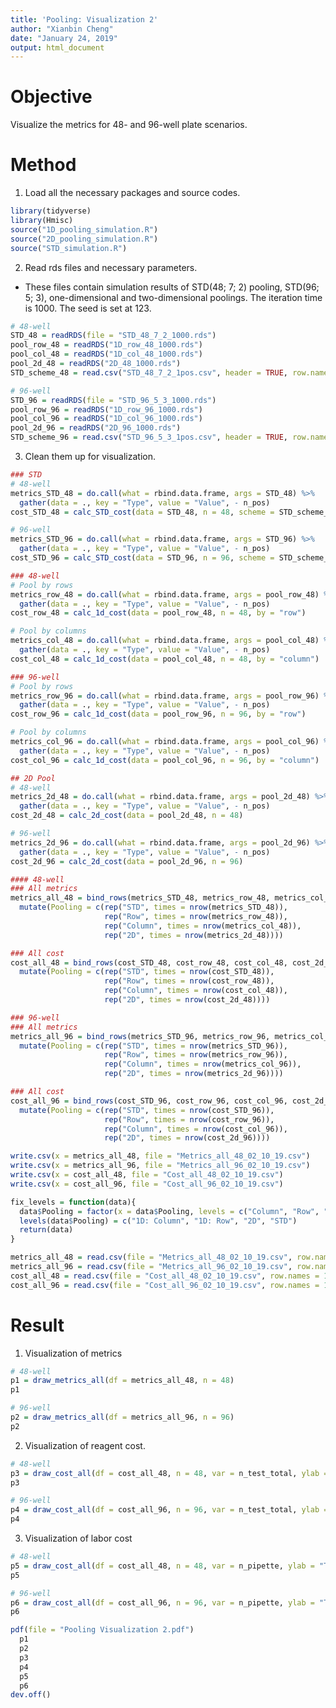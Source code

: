 ---
title: 'Pooling: Visualization 2'
author: "Xianbin Cheng"
date: "January 24, 2019"
output: html_document
---

# Objective

Visualize the metrics for 48- and 96-well plate scenarios.

# Method

1. Load all the necessary packages and source codes.

```{r, message=FALSE, warning = FALSE}
library(tidyverse)
library(Hmisc)
source("1D_pooling_simulation.R")
source("2D_pooling_simulation.R")
source("STD_simulation.R")
```

2. Read rds files and necessary parameters.

  * These files contain simulation results of STD(48; 7; 2) pooling, STD(96; 5; 3), one-dimensional and two-dimensional poolings. The iteration time is 1000. The seed is set at 123.

```{r, eval = FALSE}
# 48-well
STD_48 = readRDS(file = "STD_48_7_2_1000.rds")
pool_row_48 = readRDS("1D_row_48_1000.rds")
pool_col_48 = readRDS("1D_col_48_1000.rds")
pool_2d_48 = readRDS("2D_48_1000.rds")
STD_scheme_48 = read.csv("STD_48_7_2_1pos.csv", header = TRUE, row.names = 1)

# 96-well
STD_96 = readRDS(file = "STD_96_5_3_1000.rds")
pool_row_96 = readRDS("1D_row_96_1000.rds")
pool_col_96 = readRDS("1D_col_96_1000.rds")
pool_2d_96 = readRDS("2D_96_1000.rds")
STD_scheme_96 = read.csv("STD_96_5_3_1pos.csv", header = TRUE, row.names = 1)
```

3. Clean them up for visualization.

```{r, eval= FALSE}
### STD
# 48-well
metrics_STD_48 = do.call(what = rbind.data.frame, args = STD_48) %>%
  gather(data = ., key = "Type", value = "Value", - n_pos)
cost_STD_48 = calc_STD_cost(data = STD_48, n = 48, scheme = STD_scheme_48)

# 96-well
metrics_STD_96 = do.call(what = rbind.data.frame, args = STD_96) %>%
  gather(data = ., key = "Type", value = "Value", - n_pos)
cost_STD_96 = calc_STD_cost(data = STD_96, n = 96, scheme = STD_scheme_96)
```

```{r, eval= FALSE}
### 48-well
# Pool by rows
metrics_row_48 = do.call(what = rbind.data.frame, args = pool_row_48) %>%
  gather(data = ., key = "Type", value = "Value", - n_pos)
cost_row_48 = calc_1d_cost(data = pool_row_48, n = 48, by = "row")

# Pool by columns
metrics_col_48 = do.call(what = rbind.data.frame, args = pool_col_48) %>%
  gather(data = ., key = "Type", value = "Value", - n_pos)
cost_col_48 = calc_1d_cost(data = pool_col_48, n = 48, by = "column")

### 96-well
# Pool by rows
metrics_row_96 = do.call(what = rbind.data.frame, args = pool_row_96) %>%
  gather(data = ., key = "Type", value = "Value", - n_pos)
cost_row_96 = calc_1d_cost(data = pool_row_96, n = 96, by = "row")

# Pool by columns
metrics_col_96 = do.call(what = rbind.data.frame, args = pool_col_96) %>%
  gather(data = ., key = "Type", value = "Value", - n_pos)
cost_col_96 = calc_1d_cost(data = pool_col_96, n = 96, by = "column")
```

```{r, eval = FALSE}
## 2D Pool
# 48-well
metrics_2d_48 = do.call(what = rbind.data.frame, args = pool_2d_48) %>%
  gather(data = ., key = "Type", value = "Value", - n_pos)
cost_2d_48 = calc_2d_cost(data = pool_2d_48, n = 48)

# 96-well
metrics_2d_96 = do.call(what = rbind.data.frame, args = pool_2d_96) %>%
  gather(data = ., key = "Type", value = "Value", - n_pos)
cost_2d_96 = calc_2d_cost(data = pool_2d_96, n = 96)
```

```{r, eval= FALSE}
#### 48-well
### All metrics
metrics_all_48 = bind_rows(metrics_STD_48, metrics_row_48, metrics_col_48, metrics_2d_48) %>%
  mutate(Pooling = c(rep("STD", times = nrow(metrics_STD_48)),
                     rep("Row", times = nrow(metrics_row_48)),
                     rep("Column", times = nrow(metrics_col_48)),
                     rep("2D", times = nrow(metrics_2d_48))))

### All cost
cost_all_48 = bind_rows(cost_STD_48, cost_row_48, cost_col_48, cost_2d_48) %>%
  mutate(Pooling = c(rep("STD", times = nrow(cost_STD_48)),
                     rep("Row", times = nrow(cost_row_48)),
                     rep("Column", times = nrow(cost_col_48)),
                     rep("2D", times = nrow(cost_2d_48))))

### 96-well
### All metrics
metrics_all_96 = bind_rows(metrics_STD_96, metrics_row_96, metrics_col_96, metrics_2d_96) %>%
  mutate(Pooling = c(rep("STD", times = nrow(metrics_STD_96)),
                     rep("Row", times = nrow(metrics_row_96)),
                     rep("Column", times = nrow(metrics_col_96)),
                     rep("2D", times = nrow(metrics_2d_96))))

### All cost
cost_all_96 = bind_rows(cost_STD_96, cost_row_96, cost_col_96, cost_2d_96) %>%
  mutate(Pooling = c(rep("STD", times = nrow(cost_STD_96)),
                     rep("Row", times = nrow(cost_row_96)),
                     rep("Column", times = nrow(cost_col_96)),
                     rep("2D", times = nrow(cost_2d_96))))
```

```{r, eval= FALSE}
write.csv(x = metrics_all_48, file = "Metrics_all_48_02_10_19.csv")
write.csv(x = metrics_all_96, file = "Metrics_all_96_02_10_19.csv")
write.csv(x = cost_all_48, file = "Cost_all_48_02_10_19.csv")
write.csv(x = cost_all_96, file = "Cost_all_96_02_10_19.csv")
```

```{r, echo= FALSE}
fix_levels = function(data){
  data$Pooling = factor(x = data$Pooling, levels = c("Column", "Row", "2D","STD")) 
  levels(data$Pooling) = c("1D: Column", "1D: Row", "2D", "STD")
  return(data)
}

metrics_all_48 = read.csv(file = "Metrics_all_48_02_10_19.csv", row.names = 1) %>% fix_levels(.)
metrics_all_96 = read.csv(file = "Metrics_all_96_02_10_19.csv", row.names = 1) %>% fix_levels(.)
cost_all_48 = read.csv(file = "Cost_all_48_02_10_19.csv", row.names = 1) %>% fix_levels(.)
cost_all_96 = read.csv(file = "Cost_all_96_02_10_19.csv", row.names = 1) %>% fix_levels(.)
```

# Result

1. Visualization of metrics

```{r, fig.show = "hold", out.width = "50%"}
# 48-well
p1 = draw_metrics_all(df = metrics_all_48, n = 48)
p1

# 96-well
p2 = draw_metrics_all(df = metrics_all_96, n = 96)
p2
```

2. Visualization of reagent cost.

```{r, fig.show = "hold", out.width = "50%"}
# 48-well
p3 = draw_cost_all(df = cost_all_48, n = 48, var = n_test_total, ylab = "The total number of tests needed")
p3

# 96-well
p4 = draw_cost_all(df = cost_all_96, n = 96, var = n_test_total, ylab = "The total number of tests needed")
p4
```

3. Visualization of labor cost

```{r, fig.show = "hold", out.width = "50%"}
# 48-well
p5 = draw_cost_all(df = cost_all_48, n = 48, var = n_pipette, ylab = "The number of transfers")
p5

# 96-well
p6 = draw_cost_all(df = cost_all_96, n = 96, var = n_pipette, ylab = "The number of transfers")
p6
```

```{r, eval = FALSE, echo= FALSE}
pdf(file = "Pooling Visualization 2.pdf")
  p1
  p2
  p3
  p4
  p5
  p6
dev.off()
```

